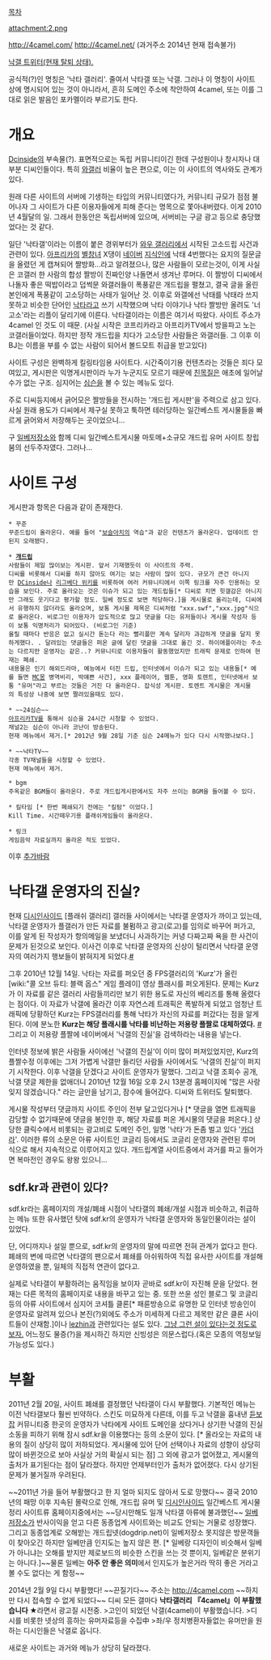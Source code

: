 [[목차]]

attachment:2.png

http://4camel.com/
http://4camel.net/ (과거주소 2014년 현재 접속불가)

[http://twitter.com/4camelceo# 낙갤 트위터(현재 탈퇴 상태).]

공식적(?)인 명칭은 '낙타 갤러리'. 줄여서 낙타갤 또는 낙갤. 그러나 이 명칭이 사이트 상에 명시되어 있는 것이 아니라서, 흔히 도메인 주소에 착안하여 4camel, 또는 이를 그대로 읽은 발음인 포카멜이라 부르기도 한다.

= 개요 =
[[Dcinside]]의 부속물(?). 표면적으로는 독립 커뮤니티이긴 한데 구성원이나 창시자나 대부분 디씨인들이다. 특히 [[와갤러]] 비율이 높은 편으로, 이는 이 사이트의 역사와도 관계가 있다.

원래 다른 사이트의 서버에 기생하는 타입의 커뮤니티였다가, 커뮤니티 규모가 점점 불어나자 그 사이트가 다른 이용자들에게 피해 준다는 명목으로 쫓아내버렸다. 이게 2010년 4월달의 일. 그래서 한동안은 독립서버에 있으며, 서버비는 구글 광고 등으로 충당했었다는 것 같다.

일단 '낙타갤'이라는 이름이 붙은 경위부터가 [[와우 갤러리]]에서 시작된 고소드립 사건과 관련이 있다. [[아프리카]]의 [[별창녀]] X댕이 [[네이버]] [[지식인]]에 낙태 4번했다는 요지의 질문글을 올렸던 게 캡쳐되어 짤방화...라고 알려졌으나, 많은 사람들이 모르는것이, 이게 사실은 코갤러 한 사람의 합성 짤방이 진짜인양 나돌면서 생겨난 루머다. 이 짤방이 디씨에서 나돌자 좋은 떡밥이라고 덥썩문 와갤러들이 폭풍같은 개드립을 펼쳤고, 결국 글을 올린 본인에게 폭풍같이 고소당하는 사태가 일어난 것. 이후로 와갤에선 낙태를 낙태라 쓰지 못하고 비슷한 단어인 [[낙타]]라고 쓰기 시작했으며 낙타 이야기나 낙타 짤방만 올려도 '너 고소'라는 리플이 달리기에 이른다. 낙타갤이라는 이름은 여기서 따왔다. 사이트 주소가 4camel 인 것도 이 때문. (사실 시작은 코프리카라고 아프리카TV에서 방을파고 노는 코갤러들이었다. 하지만 정작 개드립을 치다가 고소당한 사람들은 와갤러들. 그 이후 이 BJ는 이름을 부를 수 없는 사람이 되어서 볼드모트 취급을 받고있다)

사이트 구성은 완벽하게 킬링타임용 사이트다. 시간죽이기용 컨텐츠라는 것들은 죄다 모여있고, 게시판은 익명게시판이라 누가 누군지도 모르기 때문에 [[친목질]]은 애초에 일어날 수가 없는 구조. 심지어는 [[심슨]]을 볼 수 있는 메뉴도 있다.

주로 디씨등지에서 긁어모은 짤방들을 전시하는 '개드립 게시판'을 주력으로 삼고 있다. 사실 원래 용도가 디씨에서 제구실 못하고 툭하면 테러당하는 일간베스트 게시물들을 빠르게 긁어와서 저장해두는 곳이었으니...

구 [[일베저장소]]와 함께 디씨 일간베스트게시물 마토메+소규모 개드립 유머 사이트 창립붐의 선두주자였다. 그러나... 

= 사이트 구성 =
게시판과 항목은 다음과 같이 존재한다.

 * 꾸준
 꾸준드립이 올라온다. 예를 들어 "[[보슬아치]]의 역습"과 같은 컨텐츠가 올라온다. 업데이트 안된지 오래됐다.

 * '''[[개드립]]'''
 사람들이 제일 많이보는 게시판. 앞서 기재했듯이 이 사이트의 주력.
 디씨를 비롯해서 디씨를 하지 않아도 여기는 보는 사람이 많이 있다. 규모가 큰건 아니지만 [[DCinside]]나 [[리그베다 위키]]를 비롯하여 여러 커뮤니티에서 이쪽 링크를 자주 인용하는 모습을 보인다. 주로 올라오는 것은 이슈가 되고 있는 개드립들[* 디씨로 치면 힛갤감은 아니지만 그래도 웃기다고 평가할 정도. 일베 정도로 보면 적당하다.]을 게시물로 올리는데, 디씨에서 유행하지 않더라도 올라오며, 보통 게시물 제목은 디씨처럼 "xxx.swf","xxx.jpg"식으로 올라온다. 비로그인 이용자가 압도적으로 많고 댓글을 다는 유저들이나 게시물 작성자 등이 보통 익명처리가 되어있다. (비로그인 기준)
 올릴 때마다 반응은 없고 실시간 돋는다 라는 뻘리플만 계속 달리자 과감하게 댓글을 달지 못하게했다. . 달려있는 댓글들은 퍼온 글에 달린 댓글을 그대로 옮긴 것. 하이애플이라는 주소는 다르지만 운영자는 같은..? 커뮤니티로 이용자들이 활동했었지만 트래픽 문제로 인하여 현재는 폐쇄.
 내용물은 인기 해외드라마, 예능에서 터진 드립, 인터넷에서 이슈가 되고 있는 내용들[* 예를 들면 [[MC몽]] 병역비리, 박얘쁜 사건], xxx 플레이어, 웹툰, 영화 토렌트, 인터넷에서 보통 "유머"라고 부르는 것들은 거진 다 올라온다. 잡식성 게시판. 토렌트 게시물은 게시물의 특성상 나중에 보면 짤려있을때도 있다.

 * ~~24심슨~~
 [[아프리카TV]]를 통해서 심슨을 24시간 시청할 수 있었다.
 채널2는 심슨이 아니라 코난이 방송된다.
 현재 메뉴에서 제거.[* 2012년 9월 28일 기준 심슨 24메뉴가 있다 다시 시작했나보다.]

 * ~~낙타TV~~
 각종 TV채널들을 시청할 수 있었다.
 현재 메뉴에서 제거.

 * bgm
 주옥같은 BGM들이 올라온다. 주로 개드립게시판에서도 자주 쓰이는 BGM을 들어볼 수 있다.

 * 킬타임 [* 한번 폐쇄되기 전에는 "킬탐" 이었다.]
 Kill Time. 시간떼우기용 플래쉬게임들이 올라온다.

 * 링크
 게임음악 자료실까지 올라온 적도 있었다.


이후 [[추가바람]]

= 낙타갤 운영자의 진실? =
현재 [[디시인사이드]] [플래쉬 갤러리] 갤러들 사이에서는 낙타갤 운영자가 까이고 있는데, 낙타갤 운영자가 플갤러가 만든 자료를 불펌하고 광고(로고)를 임의로 바꾸어 퍼가고, 이를 알게 된 작성자가 항의메일을 보냈더니 사과하기는 커녕 다짜고짜 욕을 한 사건이 문제가 된것으로 보인다. 이사건 이후로 낙타갤 운영자의 신상이 털리면서 낙타갤 운영자의 여러가지 행보들이 밝혀지게 되었다.[http://www.ruliweb.com/ruliboard/read.htm?num=640990&table=cmu_yu02 #] 

그후 2010년 12월 14일. 낙타는 자료를 퍼오던 중 FPS갤러리의 'Kurz'가 올린 [wiki:"콜 오브 듀티: 블랙 옵스" 게임 플레이] 영상 플래시를 퍼오게된다. 문제는 Kurz가 이 자료를 같은 갤러리 사람들끼리만 보기 위한 용도로 자신의 베리즈를 통해 올렸다는 점이다. 이 자료가 낙갤에 올라간 이후 자연스레 트래픽은 폭발하게 되었고 엄청난 트래픽에 당황하던 Kurz는 FPS갤러리를 통해 낙타가 자신의 자료를 퍼갔다는 점을 알게된다. 이에 분노한 '''Kurz는 해당 플래시를 낙타를 비난하는 저용량 플짤로 대체하였다.''' [http://gall.dcinside.com/fps/1696776 #] 그리고 이 저용량 플짤에 네이버에서 '낙갤의 진실'을 검색하라는 내용을 넣는다.

인터넷 정보에 밝은 사람들 사이에선 '낙갤의 진실'이 이미 많이 퍼져있었지만, Kurz의 플짤수정 이후에는 그저 가볍게 낙갤만 들리던 사람들 사이에서도 '낙갤의 진실'이 퍼지기 시작한다. 이후 낙갤을 닫겠다고 사이트 운영자가 말했다. 그리고 낙갤 조회수 공개, 낙갤 댓글 제한을 없애더니 2010년 12월 16일 오후 2시 13분경 홈페이지에 "많은 사랑 잊지 않겠습니다." 라는 글만을 남기고, 잠수에 들어갔다. 디씨와 트위터도 탈퇴했다.

게시물 작성부터 댓글까지 사이트 주인이 전부 달고있다거나 [* 댓글을 열면 트래픽을 감당할 수 없기때문에 댓글을 봉인한 후, 해당 자료를 퍼온 게시물의 댓글을 퍼온다.] 상당한 클릭수에서 비롯되는 광고비로 도메인 주인, 일명 '낙타'가 돈좀 벌고 있다 '[[카더라]]'. 이러한 류의 소문은 아류 사이트인 코글리 등에서도  코글리 운영자와 관련된 루머 식으로 해서 지속적으로 이루어지고 있다. 개드립계열 사이트중에서 과거를 파고 들어가면 복마전인 경우도 왕왕 있으니...

== sdf.kr과 관련이 있다? ==
sdf.kr라는 홈페이지의 개설/폐쇄 시점이 낙타갤의 폐쇄/개설 시점과 비슷하고, 취급하는 메뉴 또한 유사했던 탓에 sdf.kr의 운영자가 낙타갤 운영자와 동일인물이라는 설이 있었다.

단, 어디까지나 설일 뿐으로, sdf.kr의 운영자의 말에 따르면 전혀 관계가 없다고 한다. 폐쇄의 변에 따르면 낙타갤의 팬으로서 폐쇄를 아쉬워하여 직접 유사한 사이트를 개설해 운영하였을 뿐, 일체의 직접적 연관이 없다고.

실제로 낙타갤이 부활하려는 움직임을 보이자 곧바로 sdf.kr이 자진해 문을 닫았다. 현재는 다른 목적의 홈페이지로 내용을 바꾸고 있는 중.
또한 쓰윤 성인 블로그 및 코글리 등의 아류 사이트에서 심지어 코셔틀 클론[* 패륜방송으로 유명한 모 인터넷 방송인이 운영자로 알려져 있으나 본진(?)외에도 주소가 미세하게 다르고 제목만 같은 클론 사이트들이 산재함.]이나 [[lezhin]]과 관련있다는 설도 있다. [http://tmdbs7.blogspot.kr/ 그냥 그런 설이 있다는것 정도로 보자.] 어느정도 물증(?)을 제시하긴 하지만 신빙성은 의문스럽다.(혹은 모종의 역정보일 가능성도 있다.)

= 부활 =
2011년 2월 20일, 사이트 폐쇄를 결정했던 낙타갤이 다시 부활했다.
기본적인 메뉴는 이전 낙타갤보다 훨씬 빈약하다. 스킨도 미묘하게 다른데, 
이를 두고 낙갤을 흉내낸 [[듣보잡]] 커뮤니티중 한곳의 운영자가 낙타에게 사이트 도메인을 샀다거나 상기한 낙갤의 진실소동을 피하기 위해 잠시 sdf.kr을 이용했다는 등의 소문이 있다. [* 올라오는 자료의 내용의 질이 상당히 많이 저하되었다. 게시물에 있어 단어 선택이나 자료의 성향이 상당히 많이 바뀐것으로 보아 사실상 거의 확실시 되는 점] 그 외에 광고가 없어졌고, 게시물의 출처가 표기된다는 점이 달라졌다. 하지만 언제부터인가 출처가 없어졌다. 다시 상기된 문제가 불거질까 우려된다.

~~2011년 가을 들어 부활했다고 한 지 얼마 되지도 않아서 도로 망했다~~
결국 2010년의 패망 이후 지속된 몰락으로 인해, 개드립 유머 및 [[디시인사이드]] 일간베스트 게시물 정리 사이트류 홈페이지중에서는 ~~당시만해도 일개 낙타갤 아류에 불과했던~~ [[일베저장소]]가 반사이익을 얻고 다른 동종업계 사이트와는 비교도 안되는 거물로 성장했다. 그리고 동종업계로 오해받는 개드립넷(dogdrip.net)이 일베저장소 못지않은 방문객들이 찾아오긴 하지만 일베만큼 인지도는 높지 않은 편. [* 일베랑 디자인이 비슷해서 일베가 아니냐는 오해를 받지만 제로보드의 비슷한 스킨을 쓰는 것 뿐이지, 일베같은 분위기는 아니다.]~~물론 일베는 '''아주 안 좋은 의미'''에서 인지도가 높은거라 딱히 좋은 거라고 볼 수도 없다는 게 함정~~

2014년 2월 9일 다시 부활했다! ~~끈질기다~~ 주소는 http://4camel.com ~~하지만 다시 접속할 수 없게 되었다~~
디씨 모든 갤마다 '''낙타갤러리 『4camel』이 부활했습니다 ★'''라면서 광고질 시전중.
>고인이 되었던 낙갤(4camel)이 부활했습니다.
>디시를 비롯한 넷상의 흥하는 유머자료등을 수집中
>좌/우 정치병환자들없는 유머만을 원하는 디시인들은 낙갤로 옵니다.

새로운 사이트는 과거와 메뉴가 상당히 달라졌다.
